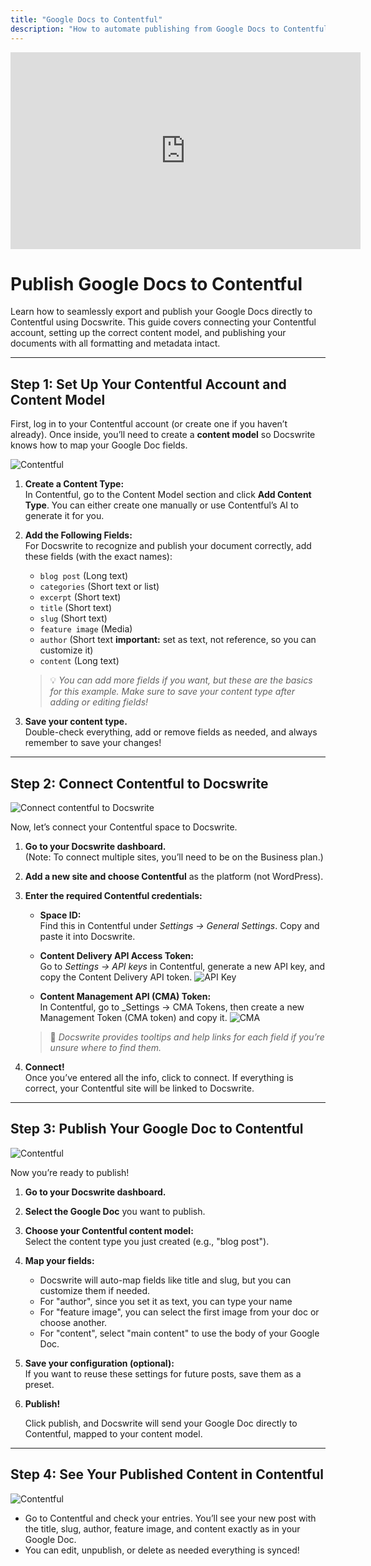```yaml
---
title: "Google Docs to Contentful"
description: "How to automate publishing from Google Docs to Contentful natively"
---
```


<iframe
  width="560"
  height="315"
  src="https://www.youtube.com/embed/uIog0D4Qhhg"
  title="YouTube video player"
  frameborder="0"
  allow="accelerometer; autoplay; clipboard-write; encrypted-media; gyroscope; picture-in-picture"
  allowfullscreen
></iframe>

# Publish Google Docs to Contentful

Learn how to seamlessly export and publish your Google Docs directly to Contentful using Docswrite. This guide covers connecting your Contentful account, setting up the correct content model, and publishing your documents with all formatting and metadata intact.

---

## Step 1: Set Up Your Contentful Account and Content Model

First, log in to your Contentful account (or create one if you haven’t already). Once inside, you’ll need to create a **content model** so Docswrite knows how to map your Google Doc fields.

![Contentful](/images/new/dashboard/contentful-content-type.png)

1. **Create a Content Type:**  
   In Contentful, go to the Content Model section and click **Add Content Type**. You can either create one manually or use Contentful’s AI to generate it for you.

2. **Add the Following Fields:**  
   For Docswrite to recognize and publish your document correctly, add these fields (with the exact names):

   - `blog post` (Long text)
   - `categories` (Short text or list)
   - `excerpt` (Short text)
   - `title` (Short text)
   - `slug` (Short text)
   - `feature image` (Media)
   - `author` (Short text **important:** set as text, not reference, so you can customize it)
   - `content` (Long text)

   > 💡 _You can add more fields if you want, but these are the basics for this example. Make sure to save your content type after adding or editing fields!_

3. **Save your content type.**  
   Double-check everything, add or remove fields as needed, and always remember to save your changes!

---

## Step 2: Connect Contentful to Docswrite

![Connect contentful to Docswrite](/images/new/dashboard/contentful-api-connection.png)

Now, let’s connect your Contentful space to Docswrite.

1. **Go to your Docswrite dashboard.**  
   (Note: To connect multiple sites, you’ll need to be on the Business plan.)

2. **Add a new site and choose Contentful** as the platform (not WordPress).

3. **Enter the required Contentful credentials:**

   - **Space ID:**  
     Find this in Contentful under _Settings → General Settings_. Copy and paste it into Docswrite.
   - **Content Delivery API Access Token:**  
      Go to _Settings → API keys_ in Contentful, generate a new API key, and copy the Content Delivery API token.
     ![API Key](/images/new/dashboard/contentful-api-key.png)

   - **Content Management API (CMA) Token:**  
      In Contentful, go to \_Settings → CMA Tokens, then create a new Management Token (CMA token) and copy it.
     ![CMA](/images/new/dashboard/contentful-cma-tokens.png)

   > 📝 _Docswrite provides tooltips and help links for each field if you’re unsure where to find them._

4. **Connect!**  
   Once you’ve entered all the info, click to connect. If everything is correct, your Contentful site will be linked to Docswrite.

---

## Step 3: Publish Your Google Doc to Contentful

![Contentful ](/images/new/dashboard/contentful-new-blog.png)

Now you’re ready to publish!

1. **Go to your Docswrite dashboard.**
2. **Select the Google Doc** you want to publish.
3. **Choose your Contentful content model:**  
   Select the content type you just created (e.g., "blog post").
4. **Map your fields:**

   - Docswrite will auto-map fields like title and slug, but you can customize them if needed.
   - For "author", since you set it as text, you can type your name
   - For "feature image", you can select the first image from your doc or choose another.
   - For "content", select "main content" to use the body of your Google Doc.

5. **Save your configuration (optional):**  
   If you want to reuse these settings for future posts, save them as a preset.

6. **Publish!**

   Click publish, and Docswrite will send your Google Doc directly to Contentful, mapped to your content model.

---

## Step 4: See Your Published Content in Contentful

![Contentful ](/images/new/dashboard/contentful-see-blogs.png)

- Go to Contentful and check your entries. You’ll see your new post with the title, slug, author, feature image, and content exactly as in your Google Doc.
- You can edit, unpublish, or delete as needed everything is synced!
